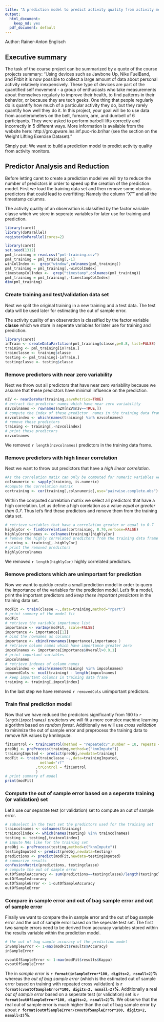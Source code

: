 ```yaml
---
title: "A prediction model to predict activity quality from activity monitors."
output:
  html_document:
    keep_md: yes
  pdf_document: default
---
```

Author: Rainer-Anton Englisch

## Executive summary
The task of the course project can be summarized by a quote of the course projects summary:
"Using devices such as Jawbone Up, Nike FuelBand, and Fitbit it is now possible to collect a large amount of data about personal activity relatively inexpensively. These type of devices are part of the quantified self movement - a group of enthusiasts who take measurements about themselves regularly to improve their health, to find patterns in their behavior, or because they are tech geeks. One thing that people regularly do is quantify how much of a particular activity they do, but they rarely quantify how well they do it. In this project, your goal will be to use data from accelerometers on the belt, forearm, arm, and dumbell of 6 participants. They were asked to perform barbell lifts correctly and incorrectly in 5 different ways. More information is available from the website here: http://groupware.les.inf.puc-rio.br/har (see the section on the Weight Lifting Exercise Dataset)."

Simply put: We want to build a prediction model to predict activity quality from activity monitors. 

## Predictor Analysis and Reduction 
Before letting caret to create a prediction model we will try to reduce the number of predictors in order to speed up the creation of the prediction model. First we load the training data set and then remove some obvious predictors that could lead to overfitting: Namely the column "X"" and all the timestamp columns.

The activity quality of an observation is classified by the factor variable classe which we store in seperate variables for later use for training and prediction.

```r
library(caret)
library(doParallel)
registerDoParallel(cores=2)
```

```r
library(caret)
set.seed(1312)
pml_training = read.csv("pml-training.csv")
pml_training = pml_training[,-1]
winColIndex <-  grep("window",colnames(pml_training))
pml_training = pml_training[,-winColIndex]
timestampColIndex <-  grep("timestamp",colnames(pml_training))
pml_training = pml_training[,-timestampColIndex]
dim(pml_training)
```
### Create training and test/validation data set
Next we split the original training in a new training and a test data. The test data will be used later for estimating the out of sample error.

The activity quality of an observation is classified by the factor variable **classe** which we store in seperate variables for later use for training and prediction.

```r
library(caret)
inTrain <- createDataPartition(pml_training$classe,p=0.8, list=FALSE)
training <- pml_training[inTrain,]
trainclasse <- training$classe
testing <- pml_training[-inTrain,]
testingclasse <- testing$classe
```

### Remove predictors with near zero variability
Next we throw out all predictors that have near zero variability because we assume
that these predictors have minimal influence on the prediction.

```r
nZV <- nearZeroVar(training,saveMetrics=TRUE)
# extract the predictor names which have near zero variability
nzvcolnames <- rownames(nZV[nZV$nzv==TRUE,])
# compute the index of these predictor  names in the training data frame
nzvcolindex <- which(names(training) %in% nzvcolnames)
# remove these predictors
training <- training[,-nzvcolindex]
# print these predictors
nzvcolnames
```
We removed `r length(nzvcolnames)` predictors in the training data frame.

### Remove predictors with high linear correlation

Next we want to throw out predictors that have a *high linear correlation*.

```r
#As the correlation matix can only be computed for numeric variables we need to identify numeric variables
colsnumeric <- sapply(training, is.numeric)
#compute the correlation matrix
cortraining <- cor(training[,colsnumeric],use="pairwise.complete.obs")
```

Within the computed correlation matrix we select all predictors that have a high correlation. Let us define a high corelation as a value *equal or greater than 0.7*. Thus let's find these predictors and remove them from the training data set.
```r
# retrieve variables that have a correlation greater or equal to 0.7
highlyCor <- findCorrelation(cortraining, 0.70,verbose=FALSE)
highlyCorcolnames <- colnames(training)[highlyCor]
# remove the highly correlated predictors from the training data frame
training <- training[,-highlyCor]
# print the removed predictors
highlyCorcolnames
```
We removed `r length(highlyCor)` highly correlated predictors.

### Remove predictors which are unimportant for prediction

Now we want to quickly create  a small prediction model in order to query the importance of the variables for the prediction model.
Let's fit a model, print the important predictors and *keep these important predictors* in the training data set.
```r
modFit <- train(classe ~.,data=training,method="rpart")
# print summary of the model fit
modFit
# retrieve the variable importance list
importance <- varImp(modFit, scale=FALSE)
importance <- importance[[1]]
# bind the rownames as columns 
importance <- cbind(rownames(importance),importance )
# retrieve column names which have importance greater zero
impcolnames <- importance[importance$Overall>0.0,1]
# print important variables
impcolnames
# retrieve indexes of column names
impcolindex <- which(names(training) %in% impcolnames)
removedCols <- ncol(training) - length(impcolnames)
# keep important columns in training data frame
training <- training[,impcolindex]
```
In the last step we have removed `r removedCols` unimportant predictors.

### Train final prediction model
Now that we have reduced the predictors significantly from 160 to *`r length(impcolnames)` predictors* we will fit a more complex machine learning algorithm based on *random forest*. Additionally we will use *cross validation* to minimize the out of sample error and preprocess the training data to remove NA values by knnImpute.

```r
fitControl <- trainControl(method = "repeatedcv",number = 10, repeats = 3)
preObj <- preProcess(training,method=c("knnImpute"))
trainingImputed <- predict(preObj,newdata=training)
modFit <- train(trainclasse ~.,data=trainingImputed,
                method="rf"
              ,trControl = fitControl
              )
# print summary of model
print(modFit)
```

### Compute the out of sample error based on a seperate training (or validation) set
Let's use our separate test (or validation) set to compute an out of sample error.

```r
# subselect in the test set the predictors used for the training set
traincolnames <- colnames(training)
traincolindex <- which(names(testing) %in% traincolnames)
testing <- testing[,traincolindex]
# impute NAs like for the training set
preObj <- preProcess(testing,method=c("knnImpute"))
testingImputed <- predict(preObj,newdata=testing)
predictions <- predict(modFit,newdata=testingImputed)
# summarize results
confusionMatrix(predictions, testingclasse)
# compute the out of sample error
outOfSampleAccuracy <- sum(predictions==testingclasse)/length(testingclasse)
outOfSampleAccuracy
outOfSampleError <- 1-outOfSampleAccuracy
outOfSampleError
```

### Compare in sample error and out of bag sample error and out of sample error
Finally we want to compare the in sample error and the out of bag sample error and the out of sample error based on the seperate test set.  The first two sample errors need to be derived from accuracy variables  stored within the results variable within the prediction model.

```r
# the out of bag sample accuracy of the prediction model
inSampleError <- 1-max(modFit$results$Accuracy)
inSampleError

cvoutOfSampleError <- 1-max(modFit$results$Kappa)
cvoutOfSampleError
```

The in *sample error* is **`r format(inSampleError*100, digits=2, nsmall=2)`%** whereas the *out of bag sample error* (which is the estimated out of sample error based on training with repeated cross validation) is **`r format(cvoutOfSampleError*100, digits=2, nsmall=2)`%**. Additionally a real *out of sample error* based on a seperate test (or validation) set is **`r format(outOfSampleError*100, digits=2, nsmall=2)`%**. We observe that the real out of sample error is much higher than the out of bag sample error by about **`r format(outOfSampleError/cvoutOfSampleError*100, digits=2, nsmall=2)`%**.

